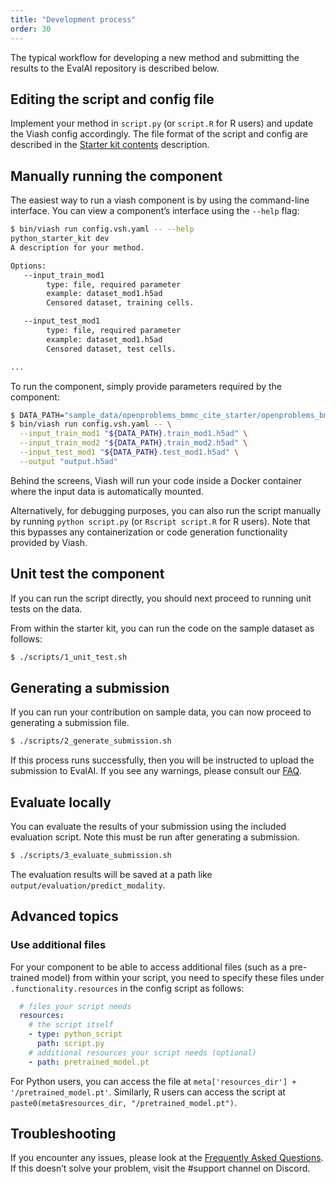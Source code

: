 ```yaml
---
title: "Development process"
order: 30
---
```


The typical workflow for developing a new method and submitting the results to the EvalAI repository is described below.

## Editing the script and config file

Implement your method in `script.py` (or `script.R` for R users) and update the Viash config accordingly. The file format of the script and config are described in the [Starter kit contents](/competitions/neurips_2021_docs/submission/starter_kit_contents.qmd) description.

## Manually running the component

The easiest way to run a viash component is by using the command-line interface. You can view a component's interface using the `--help` flag:

```bash
$ bin/viash run config.vsh.yaml -- --help
python_starter_kit dev
A description for your method.

Options:
   --input_train_mod1
        type: file, required parameter
        example: dataset_mod1.h5ad
        Censored dataset, training cells.

   --input_test_mod1
        type: file, required parameter
        example: dataset_mod1.h5ad
        Censored dataset, test cells.

...
```

To run the component, simply provide parameters required by the component:

```bash
$ DATA_PATH="sample_data/openproblems_bmmc_cite_starter/openproblems_bmmc_cite_starter"
$ bin/viash run config.vsh.yaml -- \
  --input_train_mod1 "${DATA_PATH}.train_mod1.h5ad" \
  --input_train_mod2 "${DATA_PATH}.train_mod2.h5ad" \
  --input_test_mod1 "${DATA_PATH}.test_mod1.h5ad" \
  --output "output.h5ad"
```

Behind the screens, Viash will run your code inside a Docker container where the input data is automatically mounted. 

Alternatively, for debugging purposes, you can also run the script manually by running `python script.py` (or `Rscript script.R` for R users). Note that this bypasses any containerization or code generation functionality provided by Viash.

## Unit test the component

If you can run the script directly, you should next proceed to running unit tests on the data.

From within the starter kit, you can run the code on the sample dataset as follows:

```sh
$ ./scripts/1_unit_test.sh
```

## Generating a submission

If you can run your contribution on sample data, you can now proceed to generating a submission file.

```sh
$ ./scripts/2_generate_submission.sh
```

If this process runs successfully, then you will be instructed to upload the submission to EvalAI. If you see any warnings, please consult our [FAQ](/competitions/neurips_2021_docs/submission/faq.qmd).

## Evaluate locally

You can evaluate the results of your submission using the included evaluation script. Note this must be run after generating a submission.

```sh
$ ./scripts/3_evaluate_submission.sh
```

The evaluation results will be saved at a path like `output/evaluation/predict_modality`.

## Advanced topics

### Use additional files

For your component to be able to access additional files (such as a pre-trained model) from within your script, you need to specify these files under `.functionality.resources` in the config script as follows:
```yaml
  # files your script needs
  resources:
    # the script itself
    - type: python_script
      path: script.py
    # additional resources your script needs (optional)
    - path: pretrained_model.pt
```

For Python users, you can access the file at `meta['resources_dir'] + '/pretrained_model.pt'`. Similarly, R users can access the script at `paste0(meta$resources_dir, "/pretrained_model.pt")`.

## Troubleshooting
If you encounter any issues, please look at the [Frequently Asked Questions](/competitions/neurips_2021_docs/submission/faq.qmd). If this doesn't solve your problem, visit the #support channel on Discord.